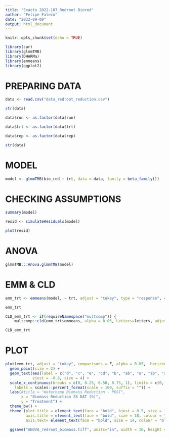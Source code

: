 ```yaml
---
title: "Exacto 2022-107_Redroot Biored"
author: "Felipe Faleco"
date: "2022-09-09"
output: html_document
---
```


```r

knitr::opts_chunk$set(echo = TRUE)

library(car)
library(glmmTMB)
library(DHARMa)
library(emmeans)
library(ggplot2)


```


# PREPARING DATA

```r

data <- read.csv("data_redroot_reduction.csv")

str(data)

data$run <- as.factor(data$run)

data$trt <- as.factor(data$trt)

data$rep <- as.factor(data$rep)

str(data)

```


# MODEL

```r

model <- glmmTMB(bio_red ~ trt, data = data, family = beta_family())

```



# CHECKING ASSUMPTIONS

```r

summary(model)

resid <- simulateResiduals(model)

plot(resid)

```



# ANOVA

```r

glmmTMB:::Anova.glmmTMB(model)

```



# EMM & CLD

```r

emm_trt <- emmeans(model, ~ trt, adjust = "tukey", type = "response", contr = "pairwise")

emm_trt

CLD_emm_trt <- if(requireNamespace("multcomp")) {
    multcomp::cld(emm_trt$emmeans, alpha = 0.05, Letters=letters, adjust="tukey", reversed = TRUE)}

CLD_emm_trt

```



# PLOT

```r

plot(emm_trt, adjust = "tukey", comparisons = F, alpha = 0.05,  horizontal = T) + 
  geom_point(size = 2) +
  geom_text(aes(label = c("d", "c", "e", "cd", "b", "ab", "a", "ab", "ab", "ab")),
            vjust = -0.8, size = 4) +
  scale_x_continuous(breaks = c(0, 0.25, 0.50, 0.75, 1), limits = c(0, 1),
    labels = scales::percent_format(scale = 100, suffix = "")) +
  labs(#title = "Waterhemp Biomass Reduction - POST", 
       x = "Biomass Reduction 28 DAT (%)", 
       y = "Treatment") +
  theme_bw() + 
  theme (plot.title = element_text(face = "bold", hjust = 0.5, size = 18, colour = "darkgreen"), 
         axis.title = element_text(face = "bold", size = 18, colour = "darkgreen"), 
         axis.text= element_text(face = "bold", size = 14, colour = "black"))

  ggsave("ANOVA_redroot_biomass.tiff", units="in", width = 10, height = 8, dpi = 600, compression = "lzw")

```